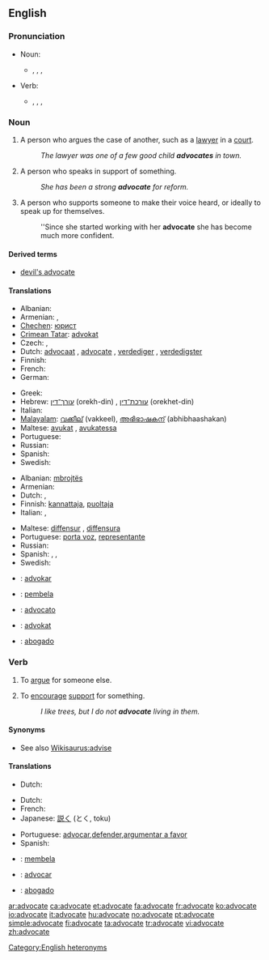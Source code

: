 ==English==

===Pronunciation===
* Noun:
** {{enPR|ăd'vəkət}}, {{IPA|/ˈædvəkət/}}, {{SAMPA|/"{dv@k@t/}}, {{audio|en-us-advocate-noun.ogg|Audio (US)}}
* Verb:
** {{enPR|ăd'vəkāt}}, {{IPA|/ˈædvəkeɪt/}}, {{SAMPA|/"{dv@keIt/}}, {{audio|en-us-advocate-verb.ogg|Audio (US)}}

===Noun===
{{en-noun}}

# A person who argues the case of another, such as a [[lawyer]] in a [[court]].
#: ''The lawyer was one of a few good child '''advocates''' in town.''
# A person who speaks in support of something.
#: ''She has been a strong '''advocate''' for reform.''
# A person who supports someone to make their voice heard, or ideally to speak up for themselves.
#: ''Since she started working with her '''advocate''' she has become much more confident.

====Derived terms====
* [[devil's advocate]]

====Translations====
{{trans-top|person who argues the case of another}}
* Albanian: {{t+|sq|avokat|xs=Albanian}}
* Armenian: {{t|hy|փաստաբան|tr=p’astaban|sc=Armn}},  {{t|hy|իրավաբան|tr=iravaban|sc=Armn}}
* [[Chechen]]: [[юрист]]
* [[Crimean Tatar]]: [[advokat#Crimean Tatar|advokat]]
* Czech: {{t-|cs|obhájce|m}}, {{t-|cs|advokát|m}}
* Dutch: [[advocaat]] {{m}}, [[advocate]] {{f}}, [[verdediger]] {{m}}, [[verdedigster]] {{m}}
* Finnish: {{t+|fi|asianajaja}}
* French: {{t+|fr|avocat|m}}
* German: {{t+|de|Rechtsanwalt}}
{{trans-mid}}
* Greek: {{t+|el|συνήγορος|m|sc=Grek}}
* Hebrew: [[עורך־דין]] (orekh-din) {{m}}, [[עורכת־דין]] (orekhet-din) {{f}}
* Italian: {{t+|it|avvocato}}
* [[Malayalam]]: [[വക്കീല്]] (vakkeel), [[അഭിഭാഷകന്]] (abhibhaashakan)
* Maltese: [[avukat]] {{m}}, [[avukatessa]] {{f}}
* Portuguese: {{t+|pt|advogado}}
* Russian: {{t+|ru|адвокат|m|sc=Cyrl}}
* Spanish: {{t+|es|abogado}}
* Swedish: {{t+|sv|advokat}}
{{trans-bottom}}

{{trans-top|person who speaks in support of something}}
* Albanian: [[mbrojtës]]
* Armenian: {{t|hy|կողմնակից|tr=koġmnakic’|sc=Armn}}
* Dutch: {{t+|nl|voorstander}}, {{t-|nl|verdediger}}
* Finnish: [[kannattaja]], [[puoltaja]]
* Italian: {{t-|it|sostenitore|m}}, {{t-|it|sostenitrice|f}}
{{trans-mid}}
* Maltese: [[diffensur]] {{m}}, [[diffensura]] {{f}}
* Portuguese: [[porta voz]], [[representante]]
* Russian: {{t+|ru|сторонник|m|sc=Cyrl}}
* Spanish: {{t-|es|portavoz}}, {{t-|es|representante}}, {{t-|es|vocero}}
* Swedish: {{t+|sv|förespråka}}
{{trans-bottom}}

{{checktrans-top}}
* {{ttbc|Ido}}: [[advokar]]
* {{ttbc|Indonesian}}: [[bela|pembela]]
* {{ttbc|Interlingua}}: [[advocato]]
* {{ttbc|Norwegian}}: [[advokat]]
* {{ttbc|Tagalog}}: [[abogado]]

{{trans-bottom}}

===Verb===
{{en-verb|advocat|ing}}

# {{transitive}} To [[argue]] for someone else.
# {{transitive}} To [[encourage]] [[support]] for something.
#: ''I like trees, but I do not '''advocate''' living in them.''

====Synonyms====
* See also [[Wikisaurus:advise]]

====Translations====
{{trans-top|argue for}}
* Dutch: {{t+|nl|bepleiten}}
{{trans-mid}}
{{trans-bottom}}

{{trans-top|encourage support for}}
* Dutch: {{t+|nl|aanbevelen}}
* French: {{t+|fr|préconiser}}
* Japanese: [[説く]] (とく, toku)
{{trans-mid}}
* Portuguese: [[advocar]],[[defender]],[[argumentar a favor]]
* Spanish: {{t+|es|abogar}}
{{trans-bottom}}

{{checktrans-top}}
* {{ttbc|Indonesian}}: [[bela|membela]]
* {{ttbc|Interlingua}}: [[advocar]]
* {{ttbc|Tagalog}}: [[abogado]]
{{trans-bottom}}

[[Category:English heteronyms]]

[[ar:advocate]]
[[ca:advocate]]
[[et:advocate]]
[[fa:advocate]]
[[fr:advocate]]
[[ko:advocate]]
[[io:advocate]]
[[it:advocate]]
[[hu:advocate]]
[[no:advocate]]
[[pt:advocate]]
[[simple:advocate]]
[[fi:advocate]]
[[ta:advocate]]
[[tr:advocate]]
[[vi:advocate]]
[[zh:advocate]]